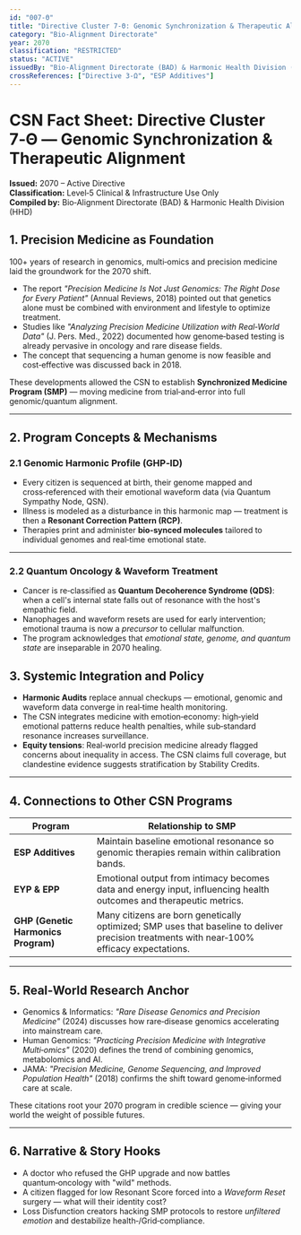```yaml
---
id: "007-Θ"
title: "Directive Cluster 7-Θ: Genomic Synchronization & Therapeutic Alignment"
category: "Bio-Alignment Directorate"
year: 2070
classification: "RESTRICTED"
status: "ACTIVE"
issuedBy: "Bio-Alignment Directorate (BAD) & Harmonic Health Division (HHD)"
crossReferences: ["Directive 3-Ω", "ESP Additives"]
---
```


# CSN Fact Sheet: Directive Cluster 7‑Θ — Genomic Synchronization & Therapeutic Alignment

**Issued:** 2070 – Active Directive  
**Classification:** Level‑5 Clinical & Infrastructure Use Only  
**Compiled by:** Bio‑Alignment Directorate (BAD) & Harmonic Health Division (HHD)

<h2>1. Precision Medicine as Foundation</h2>
<p>100+ years of research in genomics, multi‑omics and precision medicine laid the groundwork for the 2070 shift.</p>
<ul>
  <li>The report <em>"Precision Medicine Is Not Just Genomics: The Right Dose for Every Patient"</em> (Annual Reviews, 2018) pointed out that genetics alone must be combined with environment and lifestyle to optimize treatment.</li>
  <li>Studies like <em>"Analyzing Precision Medicine Utilization with Real‑World Data"</em> (J. Pers. Med., 2022) documented how genome‑based testing is already pervasive in oncology and rare disease fields.</li>
  <li>The concept that sequencing a human genome is now feasible and cost‑effective was discussed back in 2018.</li>
</ul>
<p>These developments allowed the CSN to establish <strong>Synchronized Medicine Program (SMP)</strong> — moving medicine from trial‑and‑error into full genomic/quantum alignment.</p>

<hr/>

<h2>2. Program Concepts & Mechanisms</h2>
<h3>2.1 Genomic Harmonic Profile (GHP‑ID)</h3>
<ul>
  <li>Every citizen is sequenced at birth, their genome mapped and cross‑referenced with their emotional waveform data (via Quantum Sympathy Node, QSN).</li>
  <li>Illness is modeled as a disturbance in this harmonic map — treatment is then a <strong>Resonant Correction Pattern (RCP)</strong>.</li>
  <li>Therapies print and administer <strong>bio‑synced molecules</strong> tailored to individual genomes and real‑time emotional state.</li>
</ul>

<hr/>

<h3>2.2 Quantum Oncology & Waveform Treatment</h3>
<ul>
  <li>Cancer is re‑classified as <strong>Quantum Decoherence Syndrome (QDS)</strong>: when a cell's internal state falls out of resonance with the host's empathic field.</li>
  <li>Nanophages and waveform resets are used for early intervention; emotional trauma is now a <em>precursor</em> to cellular malfunction.</li>
  <li>The program acknowledges that <em>emotional state, genome, and quantum state</em> are inseparable in 2070 healing.</li>
</ul>

<h2>3. Systemic Integration and Policy</h2>
<ul>
  <li><strong>Harmonic Audits</strong> replace annual checkups — emotional, genomic and waveform data converge in real‑time health monitoring.</li>
  <li>The CSN integrates medicine with emotion‑economy: high‑yield emotional patterns reduce health penalties, while sub‑standard resonance increases surveillance.</li>
  <li><strong>Equity tensions</strong>: Real‑world precision medicine already flagged concerns about inequality in access. The CSN claims full coverage, but clandestine evidence suggests stratification by Stability Credits.</li>
</ul>

<hr/>

<h2>4. Connections to Other CSN Programs</h2>
<table>
  <thead>
    <tr>
      <th>Program</th>
      <th>Relationship to SMP</th>
    </tr>
  </thead>
  <tbody>
    <tr>
      <td><strong>ESP Additives</strong></td>
      <td>Maintain baseline emotional resonance so genomic therapies remain within calibration bands.</td>
    </tr>
    <tr>
      <td><strong>EYP & EPP</strong></td>
      <td>Emotional output from intimacy becomes data and energy input, influencing health outcomes and therapeutic metrics.</td>
    </tr>
    <tr>
      <td><strong>GHP (Genetic Harmonics Program)</strong></td>
      <td>Many citizens are born genetically optimized; SMP uses that baseline to deliver precision treatments with near‑100% efficacy expectations.</td>
    </tr>
  </tbody>
</table>

<hr/>

<h2>5. Real‑World Research Anchor</h2>
<ul>
  <li>Genomics & Informatics: <em>"Rare Disease Genomics and Precision Medicine"</em> (2024) discusses how rare‑disease genomics accelerating into mainstream care.</li>
  <li>Human Genomics: <em>"Practicing Precision Medicine with Integrative Multi‑omics"</em> (2020) defines the trend of combining genomics, metabolomics and AI.</li>
  <li>JAMA: <em>"Precision Medicine, Genome Sequencing, and Improved Population Health"</em> (2018) confirms the shift toward genome‑informed care at scale.</li>
</ul>
<p>These citations root your 2070 program in credible science — giving your world the weight of possible futures.</p>

<hr/>

<h2>6. Narrative & Story Hooks</h2>
<ul>
  <li>A doctor who refused the GHP upgrade and now battles quantum‑oncology with "wild" methods.</li>
  <li>A citizen flagged for low Resonant Score forced into a <em>Waveform Reset</em> surgery — what will their identity cost?</li>
  <li>Loss Disfunction creators hacking SMP protocols to restore <em>unfiltered emotion</em> and destabilize health‑/Grid‑compliance.</li>
</ul>
